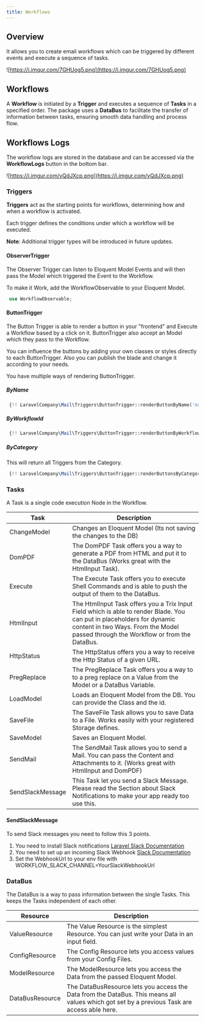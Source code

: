 ```yaml
---
title: Workflows
---
```


## Overview

It allows you to create email workflows which can be triggered by different events and execute a sequence of tasks.

![https://i.imgur.com/7GHUog5.png](https://i.imgur.com/7GHUog5.png)


## Workflows

A **Workflow** is initiated by a **Trigger** and executes a sequence of **Tasks** in a specified order. The package uses a **DataBus** to facilitate the transfer of information between tasks, ensuring smooth data handling and process flow.



## Workflows Logs

The workflow logs are stored in the database and can be accessed via the **WorkflowLogs** button in the bottom bar.

![https://i.imgur.com/vQdJXcp.png](https://i.imgur.com/vQdJXcp.png)

### Triggers

**Triggers** act as the starting points for workflows, determining how and when a workflow is activated.

Each trigger defines the conditions under which a workflow will be executed.

**Note**: Additional trigger types will be introduced in future updates.

#### ObserverTrigger

The Observer Trigger can listen to Eloquent Model Events and will then pass the Model which triggered the Event to the
Workflow.

To make it Work, add the WorkflowObservable to your Eloquent Model.

``` php
 use WorkflowObservable;
```

#### ButtonTrigger

The Button Trigger is able to render a button in your "frontend" and Execute a Workflow based by a click on it.
ButtonTrigger also accept an Model which they pass to the Workflow.

You can influence the buttons by adding your own classes or styles directly to each ButtonTrigger.
Also you can publish the blade and change it according to your needs.

You have multiple ways of rendering ButtonTrigger.

##### ByName
``` php
 {!! LaravelCompany\Mail\Triggers\ButtonTrigger::renderButtonByName('name', $model) !!}
```

##### ByWorkflowId
``` php
 {!! LaravelCompany\Mail\Triggers\ButtonTrigger::renderButtonByWorkflowId(workflow_id, $model) !!}
```

##### ByCategory
This will return all Triggers from the Category.

``` php
 {!! LaravelCompany\Mail\Triggers\ButtonTrigger::renderButtonsByCategory('categoryName', $model) !!}
```


### Tasks

A Task is a single code execution Node in the Workflow.

Task | Description
---- | -----------
ChangeModel | Changes an Eloquent Model (Its not saving the changes to the DB)
DomPDF | The DomPDF Task offers you a way to generate a PDF from HTML and put it to the DataBus (Works great with the HtmlInput Task).
Execute | The Execute Task offers you to execute Shell Commands and is able to push the output of them to the DataBus.
HtmlInput | The HtmlInput Task offers you a Trix Input Field which is able to render Blade. You can put in placeholders for dynamic content in two Ways. From the Model passed through the Workflow or from the DataBus.
HttpStatus | The HttpStatus offers you a way to receive the Http Status of a given URL.
PregReplace | The PregReplace Task offers you a way to to a preg replace on a Value from the Model or a DataBus Variable.
LoadModel | Loads an Eloquent Model from the DB. You can provide the Class and the id.
SaveFile | The SaveFile Task allows you to save Data to a File. Works easily with your registered Storage defines.
SaveModel | Saves an Eloquent Model.
SendMail | The SendMail Task allows you to send a Mail. You can pass the Content and Attachments to it. (Works great with HtmlInput and DomPDF)
SendSlackMessage | This Task let you send a Slack Message. Please read the Section about Slack Notifications to make your app ready too use this.

#### SendSlackMessage

To send Slack messages you need to follow this 3 points.
1. You need to install Slack notifications [Laravel Slack Documentation](https://laravel.com/docs/8.x/notifications#slack-notifications)
2. You need to set up an incoming Slack Webhook [Slack Documentation](https://api.slack.com/messaging/webhooks)
3. Set the WebhookUrl to your env file with WORKFLOW_SLACK_CHANNEL=YourSlackWebhookUrl

### DataBus

The DataBus is a way to pass information between the single Tasks. This keeps the Tasks independent of each other.

Resource | Description
---- | -----------
ValueResource | The Value Resource is the simplest Resource. You can just write your Data in an input field.
ConfigResource | The Config Resource lets you access values from your Config Files.
ModelResource | The ModelResource lets you access the Data from the passed Eloquent Model.
DataBusResource | The DataBusResource lets you access the Data from the DataBus. This means all values which got set by a previous Task are access able here.


